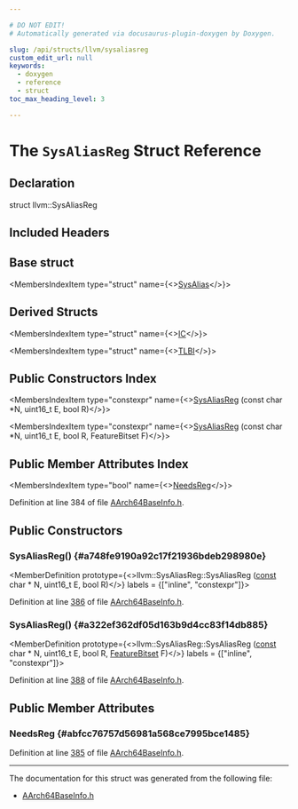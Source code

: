 ```yaml
---

# DO NOT EDIT!
# Automatically generated via docusaurus-plugin-doxygen by Doxygen.

slug: /api/structs/llvm/sysaliasreg
custom_edit_url: null
keywords:
  - doxygen
  - reference
  - struct
toc_max_heading_level: 3

---
```





# The `SysAliasReg` Struct Reference

<DoxygenPage pluginConfig={pluginConfig}>



## Declaration

<CodeBlock>struct llvm::SysAliasReg</CodeBlock>

## Included Headers

<IncludesList>
<IncludesListItem
  filePath="Target/AArch64/Utils/AArch64BaseInfo.h"
  permalink="/docs/api/files/lib/lib/target/lib/target/aarch64/lib/target/aarch64/utils/aarch64baseinfo-h"
  isLocal="true" />
</IncludesList>

## Base struct

<MembersIndex>

<MembersIndexItem
  type="struct"
  name={<><a href="/docs/api/structs/llvm/sysalias">SysAlias</a></>}>
</MembersIndexItem>

</MembersIndex>

## Derived Structs

<MembersIndex>

<MembersIndexItem
  type="struct"
  name={<><a href="/docs/api/structs/llvm/aarch64ic/ic">IC</a></>}>
</MembersIndexItem>

<MembersIndexItem
  type="struct"
  name={<><a href="/docs/api/structs/llvm/aarch64tlbi/tlbi">TLBI</a></>}>
</MembersIndexItem>

</MembersIndex>

## Public Constructors Index

<MembersIndex>

<MembersIndexItem
  type="constexpr"
  name={<><a href="#a748fe9190a92c17f21936bdeb298980e">SysAliasReg</a> (const char &#42;N, uint16&#95;t E, bool R)</>}>
</MembersIndexItem>

<MembersIndexItem
  type="constexpr"
  name={<><a href="#a322ef362df05d163b9d4cc83f14db885">SysAliasReg</a> (const char &#42;N, uint16&#95;t E, bool R, FeatureBitset F)</>}>
</MembersIndexItem>

</MembersIndex>

## Public Member Attributes Index

<MembersIndex>

<MembersIndexItem
  type="bool"
  name={<><a href="#abfcc76757d56981a568ce7995bce1485">NeedsReg</a></>}>
</MembersIndexItem>

</MembersIndex>


Definition at line 384 of file <a href="/docs/api/files/lib/lib/target/lib/target/aarch64/lib/target/aarch64/utils/aarch64baseinfo-h">AArch64BaseInfo.h</a>.

<SectionDefinition>

## Public Constructors

### SysAliasReg() {#a748fe9190a92c17f21936bdeb298980e}

<MemberDefinition
  prototype={<>llvm::SysAliasReg::SysAliasReg (<a href="/docs/api/files/lib/lib/target/lib/target/aarch64/aarch64promoteconstant-cpp/#a90f8350fecae261c25be85d38b451bff">const</a> char &#42; N, uint16&#95;t E, bool R)</>}
  labels = {["inline", "constexpr"]}>

Definition at line <a href="/docs/api/files/lib/lib/target/lib/target/aarch64/lib/target/aarch64/utils/aarch64baseinfo-h/#l00386">386</a> of file <a href="/docs/api/files/lib/lib/target/lib/target/aarch64/lib/target/aarch64/utils/aarch64baseinfo-h">AArch64BaseInfo.h</a>.
</MemberDefinition>

### SysAliasReg() {#a322ef362df05d163b9d4cc83f14db885}

<MemberDefinition
  prototype={<>llvm::SysAliasReg::SysAliasReg (<a href="/docs/api/files/lib/lib/target/lib/target/aarch64/aarch64promoteconstant-cpp/#a90f8350fecae261c25be85d38b451bff">const</a> char &#42; N, uint16&#95;t E, bool R, <a href="/docs/api/classes/llvm/featurebitset">FeatureBitset</a> F)</>}
  labels = {["inline", "constexpr"]}>

Definition at line <a href="/docs/api/files/lib/lib/target/lib/target/aarch64/lib/target/aarch64/utils/aarch64baseinfo-h/#l00388">388</a> of file <a href="/docs/api/files/lib/lib/target/lib/target/aarch64/lib/target/aarch64/utils/aarch64baseinfo-h">AArch64BaseInfo.h</a>.
</MemberDefinition>

</SectionDefinition>

<SectionDefinition>

## Public Member Attributes

### NeedsReg {#abfcc76757d56981a568ce7995bce1485}

<MemberDefinition
  prototype="bool llvm::SysAliasReg::NeedsReg">

Definition at line <a href="/docs/api/files/lib/lib/target/lib/target/aarch64/lib/target/aarch64/utils/aarch64baseinfo-h/#l00385">385</a> of file <a href="/docs/api/files/lib/lib/target/lib/target/aarch64/lib/target/aarch64/utils/aarch64baseinfo-h">AArch64BaseInfo.h</a>.
</MemberDefinition>

</SectionDefinition>

<hr/>

The documentation for this struct was generated from the following file:

<ul>
<li><a href="/docs/api/files/lib/lib/target/lib/target/aarch64/lib/target/aarch64/utils/aarch64baseinfo-h">AArch64BaseInfo.h</a></li>
</ul>

</DoxygenPage>
